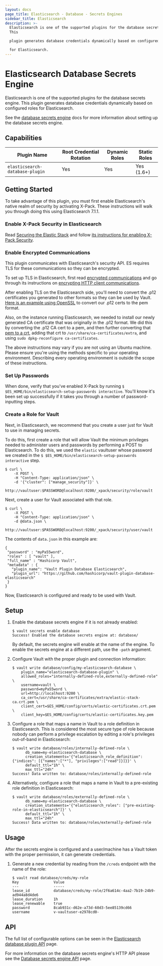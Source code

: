 ```yaml
---
layout: docs
page_title: Elasticsearch - Database - Secrets Engines
sidebar_title: Elasticsearch
description: >-
  Elasticsearch is one of the supported plugins for the database secrets engine.
  This

  plugin generates database credentials dynamically based on configured roles

  for Elasticsearch.
---
```


# Elasticsearch Database Secrets Engine

Elasticsearch is one of the supported plugins for the database secrets engine. This
plugin generates database credentials dynamically based on configured roles for
Elasticsearch.

See the [database secrets engine](/docs/secrets/databases) docs for
more information about setting up the database secrets engine.

## Capabilities

| Plugin Name                     | Root Credential Rotation | Dynamic Roles | Static Roles |
| ------------------------------- | ------------------------ | ------------- | ------------ |
| `elasticsearch-database-plugin` | Yes                      | Yes           | Yes (1.6+)   |

## Getting Started

To take advantage of this plugin, you must first enable Elasticsearch's native realm of security by activating X-Pack. These
instructions will walk you through doing this using Elasticsearch 7.1.1.

### Enable X-Pack Security in Elasticsearch

Read [Securing the Elastic Stack](https://www.elastic.co/guide/en/elastic-stack-overview/7.1/elasticsearch-security.html) and
follow [its instructions for enabling X-Pack Security](https://www.elastic.co/guide/en/elasticsearch/reference/7.1/setup-xpack.html).

### Enable Encrypted Communications

This plugin communicates with Elasticsearch's security API. ES requires TLS for these communications so they can be
encrypted.

To set up TLS in Elasticsearch, first read [encrypted communications](https://www.elastic.co/guide/en/elastic-stack-overview/7.1/encrypting-communications.html)
and go through its instructions on [encrypting HTTP client communications](https://www.elastic.co/guide/en/elasticsearch/reference/7.1/configuring-tls.html#tls-http).

After enabling TLS on the Elasticsearch side, you'll need to convert the .p12 certificates you generated to other formats so they can be
used by Vault. [Here is an example using OpenSSL](https://stackoverflow.com/questions/15144046/converting-pkcs12-certificate-into-pem-using-openssl)
to convert our .p12 certs to the pem format.

Also, on the instance running Elasticsearch, we needed to install our newly generated CA certificate that was originally in the .p12 format.
We did this by converting the .p12 CA cert to a pem, and then further converting that
[pem to a crt](https://stackoverflow.com/questions/13732826/convert-pem-to-crt-and-key), adding that crt to `/usr/share/ca-certificates/extra`,
and using `sudo dpkg-reconfigure ca-certificates`.

The above instructions may vary if you are not using an Ubuntu machine. Please ensure you're using the methods specific to your operating
environment. Describing every operating environment is outside the scope of these instructions.

### Set Up Passwords

When done, verify that you've enabled X-Pack by running `$ $ES_HOME/bin/elasticsearch-setup-passwords interactive`. You'll
know it's been set up successfully if it takes you through a number of password-inputting steps.

### Create a Role for Vault

Next, in Elasticsearch, we recommend that you create a user just for Vault to use in managing secrets.

To do this, first create a role that will allow Vault the minimum privileges needed to administer users and passwords by performing a
POST to Elasticsearch. To do this, we used the `elastic` vaultuser whose password we created in the
`$ $ES_HOME/bin/elasticsearch-setup-passwords interactive` step.

```shell-session
$ curl \
    -X POST \
    -H "Content-Type: application/json" \
    -d '{"cluster": ["manage_security"]}' \
    http://vaultuser:$PASSWORD@localhost:9200/_xpack/security/role/vault
```

Next, create a user for Vault associated with that role.

```shell-session
$ curl \
    -X POST \
    -H "Content-Type: application/json" \
    -d @data.json \
    http://vaultuser:$PASSWORD@localhost:9200/_xpack/security/user/vault
```

The contents of `data.json` in this example are:

```
{
 "password" : "myPa55word",
 "roles" : [ "vault" ],
 "full_name" : "Hashicorp Vault",
 "metadata" : {
   "plugin_name": "Vault Plugin Database Elasticsearch",
   "plugin_url": "https://github.com/hashicorp/vault-plugin-database-elasticsearch"
 }
}
```

Now, Elasticsearch is configured and ready to be used with Vault.

## Setup

1.  Enable the database secrets engine if it is not already enabled:

    ```text
    $ vault secrets enable database
    Success! Enabled the database secrets engine at: database/
    ```

    By default, the secrets engine will enable at the name of the engine. To
    enable the secrets engine at a different path, use the `-path` argument.

1.  Configure Vault with the proper plugin and connection information:

    ```text
    $ vault write database/config/my-elasticsearch-database \
        plugin_name="elasticsearch-database-plugin" \
        allowed_roles="internally-defined-role,externally-defined-role" \
        username=vault \
        password=myPa55word \
        url=http://localhost:9200 \
        ca_cert=/usr/share/ca-certificates/extra/elastic-stack-ca.crt.pem \
        client_cert=$ES_HOME/config/certs/elastic-certificates.crt.pem \
        client_key=$ES_HOME/config/certs/elastic-certificates.key.pem
    ```

1.  Configure a role that maps a name in Vault to a role definition in Elasticsearch.
    This is considered the most secure type of role because nobody can perform
    a privilege escalation by editing a role's privileges out-of-band in
    Elasticsearch:

    ```text
    $ vault write database/roles/internally-defined-role \
          db_name=my-elasticsearch-database \
          creation_statements='{"elasticsearch_role_definition": {"indices": [{"names":["*"], "privileges":["read"]}]}}' \
          default_ttl="1h" \
          max_ttl="24h"
    Success! Data written to: database/roles/internally-defined-role
    ```

1.  Alternatively, configure a role that maps a name in Vault to a pre-existing
    role definition in Elasticsearch:

    ```text
    $ vault write database/roles/externally-defined-role \
          db_name=my-elasticsearch-database \
          creation_statements='{"elasticsearch_roles": ["pre-existing-role-in-elasticsearch"]}' \
          default_ttl="1h" \
          max_ttl="24h"
    Success! Data written to: database/roles/externally-defined-role
    ```

## Usage

After the secrets engine is configured and a user/machine has a Vault token with
the proper permission, it can generate credentials.

1.  Generate a new credential by reading from the `/creds` endpoint with the name
    of the role:

    ```text
    $ vault read database/creds/my-role
    Key                Value
    ---                -----
    lease_id           database/creds/my-role/2f6a614c-4aa2-7b19-24b9-ad944a8d4de6
    lease_duration     1h
    lease_renewable    true
    password           8cab931c-d62e-a73d-60d3-5ee85139cd66
    username           v-vaultuser-e2978cd0-
    ```

## API

The full list of configurable options can be seen in the [Elasticsearch database plugin API](/api/secret/databases/elasticdb.html) page.

For more information on the database secrets engine's HTTP API please see the
[Database secrets engine API](/api/secret/databases) page.
